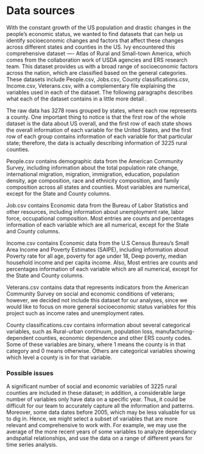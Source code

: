 # Data sources

With the constant growth of the US population and drastic changes in the people's economic status, we wanted to find datasets that can help us identify socioeconomic changes and factors that affect these changes across different states and counties in the US. Ivy encountered this comprehensive dataset ---- Atlas of Rural and Small-town America, which comes from the collaboration work of USDA agencies and ERS research team. This dataset provides us with a broad range of socioeconomic factors across the nation, which are classified based on the general categories. These datasets include People.csv, Jobs.csv, County classifications.csv, Income.csv, Veterans.csv, with a complementary file explaining the variables used in each of the dataset. The following paragraphs describes what each of the dataset contains in a little more detail .\

The raw data has 3278 rows grouped by states, where each row represents a county. One important thing to notice is that the first row of the whole dataset is the data about US overall, and the first row of each state shows the overall information of each variable for the United States, and the first row of each group contains information of each variable for that particular state; therefore, the data is actually describing information of 3225 rural counties.\

People.csv contains demographic data from the American Community Survey, including information about the total population rate change, international migration, migration, immigration, education, population density, age composition, race and ethnicity composition, and family composition across all states and counties. Most variables are numerical, except for the State and County columns.\

Job.csv contains Economic data from the Bureau of Labor Statistics and other resources, including information about unemployment rate, labor force, occupational composition. Most entries are counts and percentages information of each variable which are all numerical, except for the State and County columns.\

Income.csv contains Economic data from the U.S Census Bureau’s Small Area Income and Poverty Estimates (SAIPE), including information about Poverty rate for all age, poverty for age under 18, Deep poverty, median household income and per capita income. Also, Most entries are counts and percentages information of each variable which are all numerical, except for the State and County columns.\

Veterans.csv contains data that represents indicators from the American Community Survey on social and economic conditions of veterans; however, we decided not include this dataset for our analyses, since we would like to focus on more general socioeconomic status variables for this project such as income rates and unemployment rates.\

County classifications.csv contains information about several categorical variables, such as Rural-urban continuum, population loss, manufacturing-dependent counties, economic dependence and other ERS county codes. Some of these variables are binary, where 1 means the county is in that category and 0 means otherwise. Others are categorical variables showing which level a county is in for that variable.\

### Possible issues
A significant number of social and economic variables of 3225 rural counties are included in these dataset; in addition, a considerable large number of variables only have data on a specific year. Thus, it could be difficult for our team to accurately capture all the information and patterns. Moreover, some data dates before 2005, which may be less valuable for us to dig in. Hence, we might select a subset of variables that are more relevant and comprehensive to work with. For example, we may use the average of the more recent years of some variables to analyze dependancy andspatial relationships, and use the data on a range of different years for time series analysis.\


